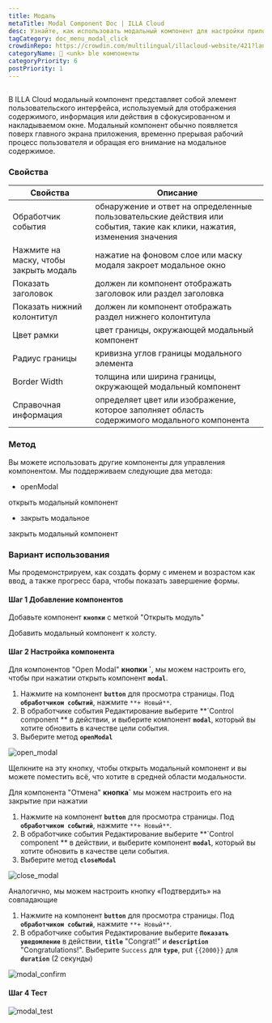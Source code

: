 ```yaml
---
title: Модаль
metaTitle: Modal Component Doc | ILLA Cloud
desc: Узнайте, как использовать модальный компонент для настройки приложения в ILLA Cloud.
tagCategory: doc_menu_modal_click
crowdinRepo: https://crowdin.com/multilingual/illacloud-website/421?languages=ru&filter=basic&value=0
categoryName: 🧬 <unk> ble компоненты
categoryPriority: 6
postPriority: 1
---
```


## <h2 hidden>Что такое Modal?</h2>

В ILLA Cloud модальный компонент представляет собой элемент пользовательского интерфейса, используемый для отображения содержимого, информация или действия в сфокусированном и накладываемом окне. Модальный компонент обычно появляется поверх главного экрана приложения, временно прерывая рабочий процесс пользователя и обращая его внимание на модальное содержимое.

### Свойства

| Свойства                                 | Описание                                                                                                                |
| ---------------------------------------- | ----------------------------------------------------------------------------------------------------------------------- |
| Обработчик события                       | обнаружение и ответ на определенные пользовательские действия или события, такие как клики, нажатия, изменения значения |
| Нажмите на маску, чтобы закрыть модаль   | нажатие на фоновом слое или маску модаля закроет модальное окно                                                         |
| Показать заголовок                       | должен ли компонент отображать заголовок или раздел заголовка                                                           |
| Показать нижний колонтитул               | должен ли компонент отображать раздел нижнего колонтитула                                                               |
| Цвет рамки                               | цвет границы, окружающей модальный компонент                                                                            |
| Радиус границы                           | кривизна углов границы модального элемента                                                                              |
| Border Width                             | толщина или ширина границы, окружающей модальный компонент                                                              |
| Справочная информация                    | определяет цвет или изображение, которое заполняет область содержимого модального компонента                            |

### Метод

Вы можете использовать другие компоненты для управления компонентом. Мы поддерживаем следующие два метода:

-   openModal

открыть модальный компонент

-   закрыть модальное

закрыть модальный компонент

### Вариант использования

Мы продемонстрируем, как создать форму с именем и возрастом как ввод, а также прогресс бара, чтобы показать завершение формы.

#### Шаг 1 Добавление компонентов

Добавьте компонент **`кнопки`** с меткой "Открыть модуль"

Добавить модальный компонент к холсту.

#### Шаг 2 Настройка компонента

Для компонентов "Open Modal" **кнопки \`**, мы можем настроить его, чтобы при нажатии открыть компонент **`modal`**.

1.  Нажмите на компонент **`button`** для просмотра страницы. Под **`обработчиком событий`**, нажмите `**+ Новый**`.
2.  В обработчике события Редактирование выберите **\`Control component ** в действии, и выберите компонент **`modal`**, который вы хотите обновить в качестве цели события.
3.  Выберите метод **`openModal`**

![open_modal](https://cdn.illacloud.com/official-website/img/docs/open_modal.jpg)

Щелкните на эту кнопку, чтобы открыть модальный компонент и вы можете поместить всё, что хотите в средней области модальности.

Для компонента "Отмена" **кнопка\`** мы можем настроить его на закрытие при нажатии

1.  Нажмите на компонент **`button`** для просмотра страницы. Под **`обработчиком событий`**, нажмите `**+ Новый**`.
2.  В обработчике события Редактирование выберите **\`Control component ** в действии, и выберите компонент **`modal`**, который вы хотите обновить в качестве цели события.
3.  Выберите метод **`closeModal`**

![close_modal](https://cdn.illacloud.com/official-website/img/docs/close_modal.jpg)

Аналогично, мы можем настроить кнопку «Подтвердить» на совпадающие

1.  Нажмите на компонент **`button`** для просмотра страницы. Под **`обработчиком событий`**, нажмите `**+ Новый**`.
2.  В обработчике события Редактирование выберите **`Показать уведомление`** в действии, **`title`** "Congrat!" и **`description`** "Congratulations!". Выберите `Success` для **`type`**, put `{{2000}}` для **`duration`** (2 секунды)

![modal_confirm](https://cdn.illacloud.com/official-website/img/docs/modal_confirm.jpg)

#### Шаг 4 Тест

![modal_test](https://cdn.illacloud.com/official-website/img/docs/modal_test.gif)
